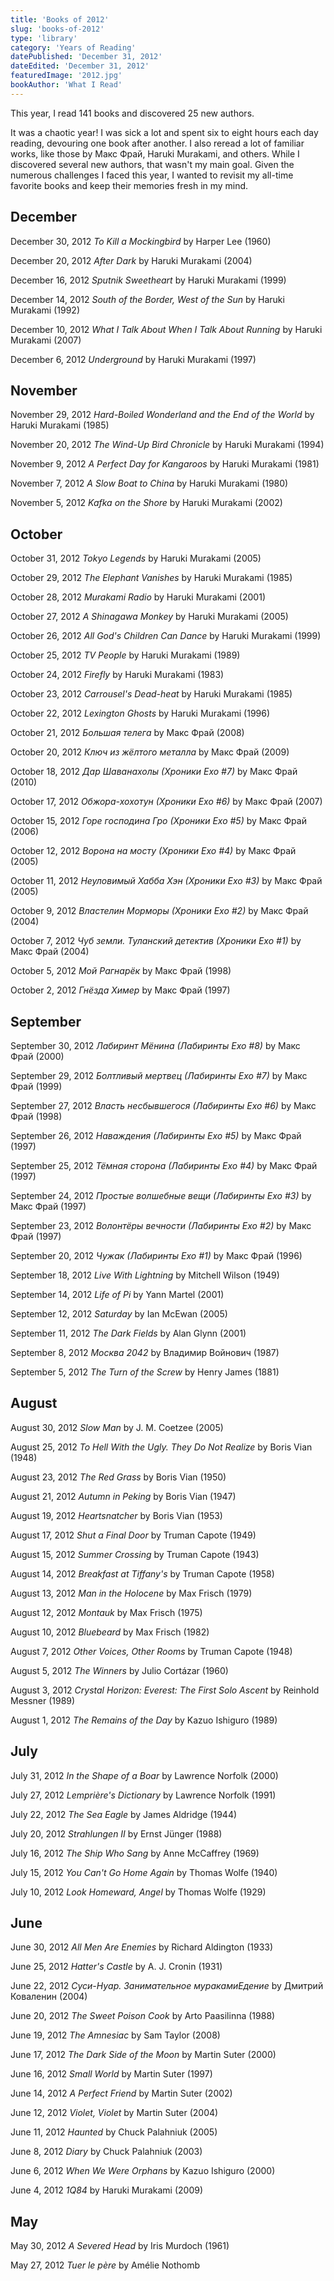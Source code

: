 ```yaml
---
title: 'Books of 2012'
slug: 'books-of-2012'
type: 'library'
category: 'Years of Reading'
datePublished: 'December 31, 2012'
dateEdited: 'December 31, 2012'
featuredImage: '2012.jpg'
bookAuthor: 'What I Read'
---
```


This year, I read 141 books and discovered 25 new authors.

It was a chaotic year! I was sick a lot and spent six to eight hours each day
reading, devouring one book after another. I also reread a lot of familiar
works, like those by Макс Фрай, Haruki Murakami, and others. While I discovered
several new authors, that wasn't my main goal. Given the numerous challenges I
faced this year, I wanted to revisit my all-time favorite books and keep their
memories fresh in my mind.

## December

December 30, 2012 _To Kill a Mockingbird_ by Harper Lee (1960)

December 20, 2012 _After Dark_ by Haruki Murakami (2004)

December 16, 2012 _Sputnik Sweetheart_ by Haruki Murakami (1999)

December 14, 2012 _South of the Border, West of the Sun_ by Haruki Murakami
(1992)

December 10, 2012 _What I Talk About When I Talk About Running_ by Haruki
Murakami (2007)

December 6, 2012 _Underground_ by Haruki Murakami (1997)

## November

November 29, 2012 _Hard-Boiled Wonderland and the End of the World_ by Haruki
Murakami (1985)

November 20, 2012 _The Wind-Up Bird Chronicle_ by Haruki Murakami (1994)

November 9, 2012 _A Perfect Day for Kangaroos_ by Haruki Murakami (1981)

November 7, 2012 _A Slow Boat to China_ by Haruki Murakami (1980)

November 5, 2012 _Kafka on the Shore_ by Haruki Murakami (2002)

## October

October 31, 2012 _Tokyo Legends_ by Haruki Murakami (2005)

October 29, 2012 _The Elephant Vanishes_ by Haruki Murakami (1985)

October 28, 2012 _Murakami Radio_ by Haruki Murakami (2001)

October 27, 2012 _A Shinagawa Monkey_ by Haruki Murakami (2005)

October 26, 2012 _All God's Children Can Dance_ by Haruki Murakami (1999)

October 25, 2012 _TV People_ by Haruki Murakami (1989)

October 24, 2012 _Firefly_ by Haruki Murakami (1983)

October 23, 2012 _Carrousel's Dead-heat_ by Haruki Murakami (1985)

October 22, 2012 _Lexington Ghosts_ by Haruki Murakami (1996)

October 21, 2012 _Большая телега_ by Макс Фрай (2008)

October 20, 2012 _Ключ из жёлтого металла_ by Макс Фрай (2009)

October 18, 2012 _Дар Шаванахолы (Хроники Ехо #7)_ by Макс Фрай (2010)

October 17, 2012 _Обжора-хохотун (Хроники Ехо #6)_ by Макс Фрай (2007)

October 15, 2012 _Горе господина Гро (Хроники Ехо #5)_ by Макс Фрай (2006)

October 12, 2012 _Ворона на мосту (Хроники Ехо #4)_ by Макс Фрай (2005)

October 11, 2012 _Неуловимый Хабба Хэн (Хроники Ехо #3)_ by Макс Фрай (2005)

October 9, 2012 _Властелин Морморы (Хроники Ехо #2)_ by Макс Фрай (2004)

October 7, 2012 _Чуб земли. Туланский детектив (Хроники Ехо #1)_ by Макс Фрай
(2004)

October 5, 2012 _Мой Рагнарёк_ by Макс Фрай (1998)

October 2, 2012 _Гнёзда Химер_ by Макс Фрай (1997)

## September

September 30, 2012 _Лабиринт Мёнина (Лабиринты Ехо #8)_ by Макс Фрай (2000)

September 29, 2012 _Болтливый мертвец (Лабиринты Ехо #7)_ by Макс Фрай (1999)

September 27, 2012 _Власть несбывшегося (Лабиринты Ехо #6)_ by Макс Фрай (1998)

September 26, 2012 _Наваждения (Лабиринты Ехо #5)_ by Макс Фрай (1997)

September 25, 2012 _Тёмная сторона (Лабиринты Ехо #4)_ by Макс Фрай (1997)

September 24, 2012 _Простые волшебные вещи (Лабиринты Ехо #3)_ by Макс Фрай
(1997)

September 23, 2012 _Волонтёры вечности (Лабиринты Ехо #2)_ by Макс Фрай (1997)

September 20, 2012 _Чужак (Лабиринты Ехо #1)_ by Макс Фрай (1996)

September 18, 2012 _Live With Lightning_ by Mitchell Wilson (1949)

September 14, 2012 _Life of Pi_ by Yann Martel (2001)

September 12, 2012 _Saturday_ by Ian McEwan (2005)

September 11, 2012 _The Dark Fields_ by Alan Glynn (2001)

September 8, 2012 _Москва 2042_ by Владимир Войнович (1987)

September 5, 2012 _The Turn of the Screw_ by Henry James (1881)

## August

August 30, 2012 _Slow Man_ by J. M. Coetzee (2005)

August 25, 2012 _To Hell With the Ugly. They Do Not Realize_ by Boris Vian
(1948)

August 23, 2012 _The Red Grass_ by Boris Vian (1950)

August 21, 2012 _Autumn in Peking_ by Boris Vian (1947)

August 19, 2012 _Heartsnatcher_ by Boris Vian (1953)

August 17, 2012 _Shut a Final Door_ by Truman Capote (1949)

August 15, 2012 _Summer Crossing_ by Truman Capote (1943)

August 14, 2012 _Breakfast at Tiffany's_ by Truman Capote (1958)

August 13, 2012 _Man in the Holocene_ by Max Frisch (1979)

August 12, 2012 _Montauk_ by Max Frisch (1975)

August 10, 2012 _Bluebeard_ by Max Frisch (1982)

August 7, 2012 _Other Voices, Other Rooms_ by Truman Capote (1948)

August 5, 2012 _The Winners_ by Julio Cortázar (1960)

August 3, 2012 _Crystal Horizon: Everest: The First Solo Ascent_ by Reinhold
Messner (1989)

August 1, 2012 _The Remains of the Day_ by Kazuo Ishiguro (1989)

## July

July 31, 2012 _In the Shape of a Boar_ by Lawrence Norfolk (2000)

July 27, 2012 _Lemprière's Dictionary_ by Lawrence Norfolk (1991)

July 22, 2012 _The Sea Eagle_ by James Aldridge (1944)

July 20, 2012 _Strahlungen II_ by Ernst Jünger (1988)

July 16, 2012 _The Ship Who Sang_ by Anne McCaffrey (1969)

July 15, 2012 _You Can't Go Home Again_ by Thomas Wolfe (1940)

July 10, 2012 _Look Homeward, Angel_ by Thomas Wolfe (1929)

## June

June 30, 2012 _All Men Are Enemies_ by Richard Aldington (1933)

June 25, 2012 _Hatter's Castle_ by A. J. Cronin (1931)

June 22, 2012 _Суси-Нуар. Занимательное муракамиЕдение_ by Дмитрий Коваленин
(2004)

June 20, 2012 _The Sweet Poison Cook_ by Arto Paasilinna (1988)

June 19, 2012 _The Amnesiac_ by Sam Taylor (2008)

June 17, 2012 _The Dark Side of the Moon_ by Martin Suter (2000)

June 16, 2012 _Small World_ by Martin Suter (1997)

June 14, 2012 _A Perfect Friend_ by Martin Suter (2002)

June 12, 2012 _Violet, Violet_ by Martin Suter (2004)

June 11, 2012 _Haunted_ by Chuck Palahniuk (2005)

June 8, 2012 _Diary_ by Chuck Palahniuk (2003)

June 6, 2012 _When We Were Orphans_ by Kazuo Ishiguro (2000)

June 4, 2012 _1Q84_ by Haruki Murakami (2009)

## May

May 30, 2012 _A Severed Head_ by Iris Murdoch (1961)

May 27, 2012 _Tuer le père_ by Amélie Nothomb
